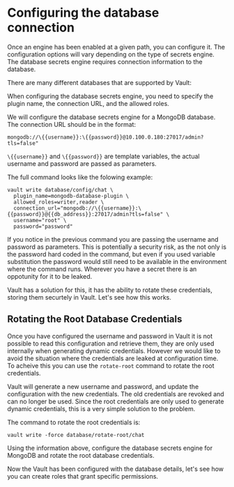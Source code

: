 # Configuring the database connection

Once an engine has been enabled at a given path, you can configure it. The 
configuration options will vary depending on the type of secrets engine. 
The database secrets engine requires connection information to the database.

There are many different databases that are supported by Vault:

<Link href="https://www.vaultproject.io/docs/secrets/databases/index.html" target="_blank"/>

When configuring the database secrets engine, you need to specify the plugin name, the connection URL, 
and the allowed roles.

We will configure the database secrets engine for a MongoDB database. The connection 
URL should be in the format:
 
```
mongodb://\{{username}}:\{{password}}@10.100.0.180:27017/admin?tls=false"
```

`\{{username}}` and `\{{password}}` are template variables, the actual username 
and password are passed as parameters.

The full command looks like the folowing example:

```shell
vault write database/config/chat \
  plugin_name=mongodb-database-plugin \
  allowed_roles=writer,reader \
  connection_url="mongodb://\{{username}}:\{{password}}@{{db_address}}:27017/admin?tls=false" \
  username="root" \
  password="password"
```

If you notice in the previous command you are passing the username and password as parameters.
This is potentially a security risk, as the not only is the password hard coded in the command,
but even if you used variable substitution the password would still need to be available in 
the environment where the command runs. Wherever you have a secret there is an oppotunity 
for it to be leaked.

Vault has a solution for this, it has the ability to rotate these credentials, storing
them securtely in Vault. Let's see how this works.

## Rotating the Root Database Credentials

Once you have configured the username and password in Vault it is not possible to read this 
configuration and retrieve them, they are only used internally when generating dynamic credentials. 
However we would like to avoid the situation where the credentials are leaked at configuration
time. To acheive this you can use the `rotate-root` command to rotate the root credentials.

Vault will generate a new username and password, and update the configuration with the new
credentials. The old credentials are revoked and can no longer be used. Since the root credentials
are only used to generate dynamic credentials, this is a very simple solution to the problem.

The command to rotate the root credentials is:

```shell
vault write -force database/rotate-root/chat
```

<Task id="configure_database">
Using the information above, configure the database secrets engine for MongoDB 
and rotate the root database credentials.
</Task>

Now the Vault has been configured with the database details, let's see how you can create roles
that grant specific permissions.